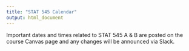 ```yaml
---
title: "STAT 545 Calendar"
output: html_document
---
```


Important dates and times related to STAT 545 A & B are posted on the course Canvas page and any changes will be announced via Slack.

<!--
<iframe src="https://calendar.google.com/calendar/embed?src=ee649cba3d63fed9748b7d2b5355c5b2beeec1a79a0bf1828302f26e3d368bb7%40group.calendar.google.com&ctz=America%2FVancouver" style="border: 0" width="800" height="600" frameborder="0" scrolling="no"></iframe>
-->
